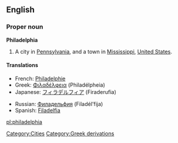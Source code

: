 ==English==

===Proper noun===
{{wikipedia}}
'''Philadelphia'''

# A city in [[Pennsylvania]], and a town in [[Mississippi]], [[United States]].

====Translations====
{{top}}
*French: [[Philadelphie]]
*Greek: [[Φιλαδέλφεια]] (Philadélpheia) {{f}}
*Japanese: [[フィラデルフィア]] (Firaderufia)
{{mid}}
*Russian: [[Филадельфия]] (Filadél’fija) {{f}}
*Spanish: [[Filadelfia]] {{f}}
{{bottom}}

[[Category:Cities]]
[[Category:Greek derivations]]

[[pl:philadelphia]]